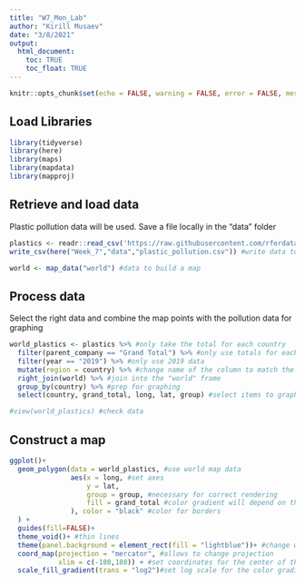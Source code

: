 ```yaml
---
title: "W7_Mon_Lab"
author: "Kirill Musaev"
date: "3/8/2021"
output:
  html_document:
    toc: TRUE
    toc_float: TRUE
---
```


```r
knitr::opts_chunk$set(echo = FALSE, warning = FALSE, error = FALSE, message = FALSE)
```

## Load Libraries

```r
library(tidyverse)
library(here)
library(maps)
library(mapdata)
library(mapproj)
```

## Retrieve and load data 

Plastic pollution data will be used. Save a file locally in the "data" folder

```r
plastics <- readr::read_csv('https://raw.githubusercontent.com/rfordatascience/tidytuesday/master/data/2021/2021-01-26/plastics.csv') %>%  #retrieve the data from the web and put it into a frame
write_csv(here("Week_7","data","plastic_pollution.csv")) #write data to file

world <- map_data("world") #data to build a map
```

## Process data 

Select the right data and combine the map points with the pollution data for graphing

```r
world_plastics <- plastics %>% #only take the total for each country
  filter(parent_company == "Grand Total") %>% #only use totals for each country
  filter(year == "2019") %>% #only use 2019 data
  mutate(region = country) %>% #change name of the column to match the other frame
  right_join(world) %>% #join into the "world" frame
  group_by(country) %>% #prep for graphing
  select(country, grand_total, long, lat, group) #select items to graph

#view(world_plastics) #check data
```

## Construct a map

```r
ggplot()+ 
  geom_polygon(data = world_plastics, #use world map data
               aes(x = long, #set axes
                   y = lat, 
                   group = group, #necessary for correct rendering
                   fill = grand_total #color gradient will depend on the value of grand_total
               ), color = "black" #color for borders
  ) + 
  guides(fill=FALSE)+
  theme_void()+ #thin lines
  theme(panel.background = element_rect(fill = "lightblue"))+ #change water color
  coord_map(projection = "mercator", #allows to change projection
            xlim = c(-180,180)) + #set coordinates for the center of the projection
  scale_fill_gradient(trans = "log2")#set log scale for the color gradient



```
